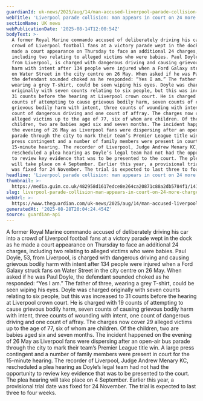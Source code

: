 ```yaml
---
guardianId: uk-news/2025/aug/14/man-accused-liverpool-parade-collision-court
webTitle: 'Liverpool parade collision: man appears in court on 24 more charges'
sectionName: UK news
webPublicationDate: '2025-08-14T12:00:54Z'
bodyText: >-
  A former Royal Marine commando accused of deliberately driving his car into a
  crowd of Liverpool football fans at a victory parade wept in the dock as he
  made a court appearance on Thursday to face an additional 24 charges,
  including two relating to alleged victims who were babies. Paul Doyle, 53,
  from Liverpool, is charged with dangerous driving and causing grievous bodily
  harm with intent after 134 people were injured when a Ford Galaxy struck fans
  on Water Street in the city centre on 26 May. When asked if he was Paul Doyle,
  the defendant sounded choked as he responded: “Yes I am.” The father of three,
  wearing a grey T-shirt, could be seen wiping his eyes. Doyle was charged
  originally with seven counts relating to six people, but this was increased to
  31 counts before the hearing at Liverpool crown court. He is charged with 19
  counts of attempting to cause grievous bodily harm, seven counts of causing
  grievous bodily harm with intent, three counts of wounding with intent, one
  count of dangerous driving and one count of affray. The charges now cover 29
  alleged victims up to the age of 77, six of whom are children. Of the
  children, two are babies aged six and seven months. The incident happened on
  the evening of 26 May as Liverpool fans were dispersing after an open-air bus
  parade through the city to mark their team’s Premier League title win. A large
  press contingent and a number of family members were present in court for the
  15-minute hearing. The recorder of Liverpool, Judge Andrew Menary KC,
  rescheduled a plea hearing as Doyle’s legal team had not had the opportunity
  to review key evidence that was to be presented to the court. The plea hearing
  will take place on 4 September. Earlier this year, a provisional trial date
  was fixed for 24 November. The trial is expected to last three to four weeks.
headline: 'Liverpool parade collision: man appears in court on 24 more charges'
thumbnail: >-
  https://media.guim.co.uk/482958d1617edce8e264ca20871c88a2db5784f1/141_0_1835_1468/500.jpg
slug: liverpool-parade-collision-man-appears-in-court-on-24-more-charges
webUrl: >-
  https://www.theguardian.com/uk-news/2025/aug/14/man-accused-liverpool-parade-collision-court
generatedAt: '2025-08-28T20:04:24.454Z'
source: guardian-api
---
```

A former Royal Marine commando accused of deliberately driving his car into a crowd of Liverpool football fans at a victory parade wept in the dock as he made a court appearance on Thursday to face an additional 24 charges, including two relating to alleged victims who were babies. Paul Doyle, 53, from Liverpool, is charged with dangerous driving and causing grievous bodily harm with intent after 134 people were injured when a Ford Galaxy struck fans on Water Street in the city centre on 26 May. When asked if he was Paul Doyle, the defendant sounded choked as he responded: “Yes I am.” The father of three, wearing a grey T-shirt, could be seen wiping his eyes. Doyle was charged originally with seven counts relating to six people, but this was increased to 31 counts before the hearing at Liverpool crown court. He is charged with 19 counts of attempting to cause grievous bodily harm, seven counts of causing grievous bodily harm with intent, three counts of wounding with intent, one count of dangerous driving and one count of affray. The charges now cover 29 alleged victims up to the age of 77, six of whom are children. Of the children, two are babies aged six and seven months. The incident happened on the evening of 26 May as Liverpool fans were dispersing after an open-air bus parade through the city to mark their team’s Premier League title win. A large press contingent and a number of family members were present in court for the 15-minute hearing. The recorder of Liverpool, Judge Andrew Menary KC, rescheduled a plea hearing as Doyle’s legal team had not had the opportunity to review key evidence that was to be presented to the court. The plea hearing will take place on 4 September. Earlier this year, a provisional trial date was fixed for 24 November. The trial is expected to last three to four weeks.
